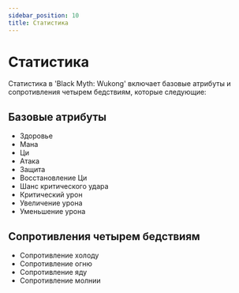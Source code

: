 ```yaml
---
sidebar_position: 10
title: Статистика
---
```


# Статистика

Статистика в 'Black Myth: Wukong' включает базовые атрибуты и сопротивления четырем бедствиям, которые следующие:

## Базовые атрибуты

- Здоровье
- Мана
- Ци
- Атака
- Защита
- Восстановление Ци
- Шанс критического удара
- Критический урон
- Увеличение урона
- Уменьшение урона

## Сопротивления четырем бедствиям

- Сопротивление холоду
- Сопротивление огню
- Сопротивление яду
- Сопротивление молнии

